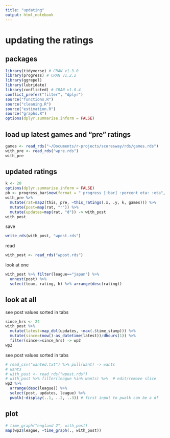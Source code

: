 ```yaml
---
title: "updating"
output: html_notebook
---
```


# updating the ratings

## packages

```r
library(tidyverse) # CRAN v1.3.0 
library(progress) # CRAN v1.2.2 
library(ggrepel)
library(lubridate)
library(conflicted) # CRAN v1.0.4
conflict_prefer("filter", "dplyr") 
source("functions.R")
source("cleaning.R")
source("estimation.R")
source("graphs.R")
options(dplyr.summarise.inform = FALSE)
```

## load up latest games and "pre" ratings

```r
games <- read_rds("~/Documents/r-projects/scoresway/rds/games.rds")
with_pre <- read_rds("wpre.rds")
with_pre
```



## updated ratings

```r
k <- 20
options(dplyr.summarise.inform = FALSE)
pb <- progress_bar$new(format = " progress [:bar] :percent eta: :eta", total = nrow(with_pre), width = 40)
with_pre %>% 
  mutate(rat=map2(this, pre, ~this_ratings(.x, .y, k, games))) %>% 
  mutate(post=map(rat, "r")) %>% 
  mutate(updates=map(rat, "d")) -> with_post
with_post
```




save

```r
write_rds(with_post, "wpost.rds")
```

read

```r
with_post <- read_rds("wpost.rds")
```

look at one

```r
with_post %>% filter(league=="japan") %>% 
  unnest(post) %>% 
  select(team, rating, h) %>% arrange(desc(rating))
```


## look at all

see post values sorted in tabs

```r
since_hrs <- 24
with_post %>% 
  mutate(latest=map_dbl(updates, ~max(.$time_stamp))) %>% 
  mutate(since=(now()-as_datetime(latest))/dhours(1)) %>% 
  filter(since<=since_hrs) -> wp2
wp2
```


see post values sorted in tabs

```r
# read_csv("wanted.txt") %>% pull(want) -> wants
# wants
# with_post <- read_rds("wpost.rds")
# with_post %>% filter(league %in% wants) %>%  # edit/remove slice
wp2 %>% 
  arrange(desc(league)) %>% 
  select(post, updates, league) %>% 
  pwalk(~display(..1, ..2, ..3)) # first input to pwalk can be a df
```


## plot

```r
# time_graph("england 2", with_post)
map(wp2$league, ~time_graph(., with_post))
```

